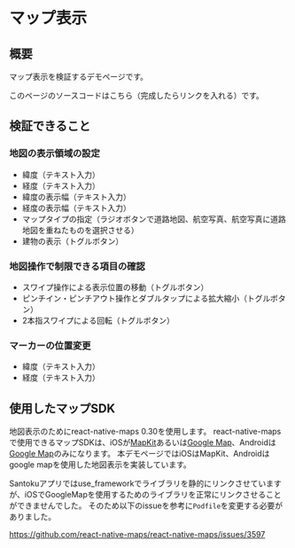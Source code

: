 # マップ表示

## 概要

マップ表示を検証するデモページです。

このページのソースコードはこちら（完成したらリンクを入れる）です。

## 検証できること

### 地図の表示領域の設定

- 緯度（テキスト入力）
- 経度（テキスト入力）
- 緯度の表示幅（テキスト入力）
- 経度の表示幅（テキスト入力）
- マップタイプの指定（ラジオボタンで道路地図、航空写真、航空写真に道路地図を重ねたものを選択させる）
- 建物の表示（トグルボタン）

### 地図操作で制限できる項目の確認

- スワイプ操作による表示位置の移動（トグルボタン）
- ピンチイン・ピンチアウト操作とダブルタップによる拡大縮小（トグルボタン）
- 2本指スワイプによる回転（トグルボタン）

### マーカーの位置変更

- 緯度（テキスト入力）
- 経度（テキスト入力）


## 使用したマップSDK

地図表示のためにreact-native-maps 0.30を使用します。
react-native-mapsで使用できるマップSDKは、iOSが[MapKit](https://developer.apple.com/documentation/mapkit/)あるいは[Google Map](https://developers.google.com/maps/documentation/ios-sdk?hl=ja)、Androidは[Google Map](https://developers.google.com/maps/documentation/android-sdk?hl=ja)のみになります。
本デモページではiOSはMapKit、Androidはgoogle mapを使用した地図表示を実装しています。

Santokuアプリではuse_frameworkでライブラリを静的にリンクさせていますが、iOSでGoogleMapを使用するためのライブラリを正常にリンクさせることができませんでした。
そのため以下のissueを参考に`Podfile`を変更する必要がありました。

https://github.com/react-native-maps/react-native-maps/issues/3597
